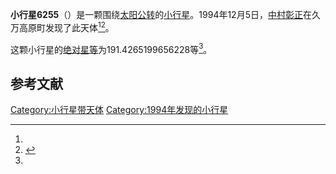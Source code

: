 {{Infobox planet
| bgcolour = #FFFFC0
| name = 6255 Kuma
| symbol = 
| image = 
| caption = 
| discovery = yes
| discovery_ref = 
| discoverer = [[中村彰正|中村彰正]]
| discovery_site = [[久万高原町|久万高原町]] 
| discovered = 1994年12月5日
| designations = yes
| mp_name = 
| named_after = 
| alt_names = 1994 XT/ 1975 VJ8 / 1981 DV3 / 1986 EB2 / 1988 SU4 / 1989 WP3 / 1992 OL1
| mp_category = [[主带小行星|主带小行星]]
| orbit_ref = <ref name="a">[http://ssd.jpl.nasa.gov/sbdb.cgi?sstr=6255 6255 Kuma] {{Wayback|url=http://ssd.jpl.nasa.gov/sbdb.cgi?sstr=6255 |date=20140822190004 }}，小行星數據庫瀏覽器（JPL Small-Body Database Browser）－[[美国国家航空航天局|美国国家航空航天局]]喷气推进实验室</ref>
| epoch = 2456400.5 (2013年4月18日更新)
| aphelion = {{convert|2.831498634214371|AU|km|3|abbr=on|lk=out}}
| perihelion = {{convert|2.650659912634799|AU|km|3|abbr=on}}
| semimajor = {{convert|2.741079273424585|AU|km|3|abbr=on}}
| eccentricity = 0.032986773
| period = 1657.604131 [[日|日]]<br />4.54[[儒略年|儒略年]]
| avg_speed = 
| inclination = 5.120665866268792
| asc_node = 275.4046786329286
| mean_anomaly = 
| arg_peri = 191.4265199656228
| satellites = 
| physical_characteristics = yes
| dimensions = 
| mass = 
| density = 
| surface_grav = 
| escape_velocity = 
| sidereal_day = 
| axial_tilt = 
| pole_ecliptic_lat = 
| pole_ecliptic_lon = 
| albedo = 
| temperatures= 
| temp_name1 = 
| mean_temp_1 = 
| max_temp_1 = 
| temp_name2 = 
| max_temp_2 = 
| spectral_type = 
| abs_magnitude = 191.4265199656228
}}

'''小行星6255'''（{{lang-en|6255 Kuma}}）是一颗围绕[[太阳|太阳]][[公转|公转]]的[[小行星|小行星]]。1994年12月5日，[[中村彰正|中村彰正]]在久万高原町发现了此天体<ref name="a" /><ref>{{cite news|title=小行星列表|url=http://cfa-www.harvard.edu/iau/lists/NumberedMPs.txt|accessdate=2013-07-08|newspaper=哈佛大学|archive-date=2008-05-17|archive-url=https://web.archive.org/web/20080517010638/http://cfa-www.harvard.edu/iau/lists/NumberedMPs.txt|dead-url=no}}</ref>。

这颗小行星的[[绝对星等|绝对星等]]为191.4265199656228等<ref name="a" />。

==参考文献==
{{reflist}}
{{Minor Planet Number|[[小行星6254|小行星6254]]|[[小行星6256|小行星6256]]}}

{{小天体}}

[[Category:小行星带天体|Category:小行星带天体]]
[[Category:1994年发现的小行星|Category:1994年发现的小行星]]

{{asteroid-stub}}